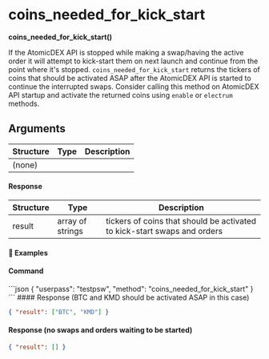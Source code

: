 
# coins\_needed\_for\_kick\_start

**coins\_needed\_for\_kick\_start()**

If the AtomicDEX API is stopped while making a swap/having the active order it will attempt to kick-start them on next launch and continue from the point where it's stopped. `coins_needed_for_kick_start` returns the tickers of coins that should be activated ASAP after the AtomicDEX API is started to continue the interrupted swaps. Consider calling this method on AtomicDEX API startup and activate the returned coins using `enable` or `electrum` methods.

## Arguments

| Structure | Type | Description |
| --------- | ---- | ----------- |
| (none)    |      |             |

#### Response

| Structure | Type             | Description                                                              |
| --------- | ---------------- | ------------------------------------------------------------------------ |
| result    | array of strings | tickers of coins that should be activated to kick-start swaps and orders |

#### 📌 Examples

#### Command

<CodeGroup title="" tag="POST" label="coins_needed_for_kick_start" mm2MethodDecorate="true">
  ```json
  {
    "userpass": "testpsw",
    "method": "coins_needed_for_kick_start"
  }
  ```
</CodeGroup>

<CollapsibleSection expandedText="Hide Response" collapsedText="Show Response">
  #### Response (BTC and KMD should be activated ASAP in this case)

  ```json
  { "result": ["BTC", "KMD"] }
  ```

  #### Response (no swaps and orders waiting to be started)

  ```json
  { "result": [] }
  ```
</CollapsibleSection>
